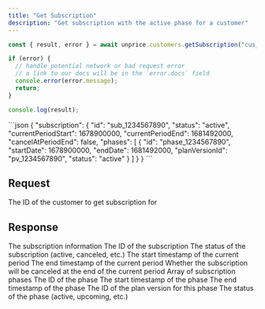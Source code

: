 ```yaml
---
title: "Get Subscription"
description: "Get subscription with the active phase for a customer"
---
```


<RequestExample>

```ts
const { result, error } = await unprice.customers.getSubscription("cus_1234567890");

if (error) {
  // handle potential network or bad request error
  // a link to our docs will be in the `error.docs` field
  console.error(error.message);
  return;
}

console.log(result);
```

</RequestExample>

<ResponseExample>
```json
{
  "subscription": {
    "id": "sub_1234567890",
    "status": "active",
    "currentPeriodStart": 1678900000,
    "currentPeriodEnd": 1681492000,
    "cancelAtPeriodEnd": false,
    "phases": [
      {
        "id": "phase_1234567890",
        "startDate": 1678900000,
        "endDate": 1681492000,
        "planVersionId": "pv_1234567890",
        "status": "active"
      }
    ]
  }
}
```
</ResponseExample>

## Request

<ParamField path="customerId" type="string" required>
    The ID of the customer to get subscription for
</ParamField>

## Response

<ResponseField name="subscription" type="object" required>
    The subscription information
</ResponseField>

<ResponseField name="subscription.id" type="string" required>
    The ID of the subscription
</ResponseField>

<ResponseField name="subscription.status" type="string" required>
    The status of the subscription (active, canceled, etc.)
</ResponseField>

<ResponseField name="subscription.currentPeriodStart" type="number" required>
    The start timestamp of the current period
</ResponseField>

<ResponseField name="subscription.currentPeriodEnd" type="number" required>
    The end timestamp of the current period
</ResponseField>

<ResponseField name="subscription.cancelAtPeriodEnd" type="boolean" required>
    Whether the subscription will be canceled at the end of the current period
</ResponseField>

<ResponseField name="subscription.phases" type="array" required>
    Array of subscription phases
</ResponseField>

<ResponseField name="subscription.phases[].id" type="string" required>
    The ID of the phase
</ResponseField>

<ResponseField name="subscription.phases[].startDate" type="number" required>
    The start timestamp of the phase
</ResponseField>

<ResponseField name="subscription.phases[].endDate" type="number" required>
    The end timestamp of the phase
</ResponseField>

<ResponseField name="subscription.phases[].planVersionId" type="string" required>
    The ID of the plan version for this phase
</ResponseField>

<ResponseField name="subscription.phases[].status" type="string" required>
    The status of the phase (active, upcoming, etc.)
</ResponseField>